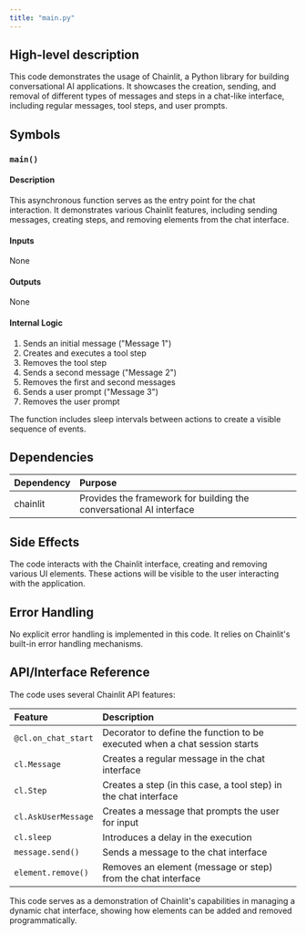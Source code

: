 ```yaml
---
title: "main.py"
---
```


## High-level description
This code demonstrates the usage of Chainlit, a Python library for building conversational AI applications. It showcases the creation, sending, and removal of different types of messages and steps in a chat-like interface, including regular messages, tool steps, and user prompts.

## Symbols

### `main()`
#### Description
This asynchronous function serves as the entry point for the chat interaction. It demonstrates various Chainlit features, including sending messages, creating steps, and removing elements from the chat interface.

#### Inputs
None

#### Outputs
None

#### Internal Logic
1. Sends an initial message ("Message 1")
2. Creates and executes a tool step
3. Removes the tool step
4. Sends a second message ("Message 2")
5. Removes the first and second messages
6. Sends a user prompt ("Message 3")
7. Removes the user prompt

The function includes sleep intervals between actions to create a visible sequence of events.

## Dependencies
| Dependency | Purpose |
|:-----------|:--------|
| chainlit | Provides the framework for building the conversational AI interface |

## Side Effects
The code interacts with the Chainlit interface, creating and removing various UI elements. These actions will be visible to the user interacting with the application.

## Error Handling
No explicit error handling is implemented in this code. It relies on Chainlit's built-in error handling mechanisms.

## API/Interface Reference
The code uses several Chainlit API features:

| Feature | Description |
|:--------|:------------|
| `@cl.on_chat_start` | Decorator to define the function to be executed when a chat session starts |
| `cl.Message` | Creates a regular message in the chat interface |
| `cl.Step` | Creates a step (in this case, a tool step) in the chat interface |
| `cl.AskUserMessage` | Creates a message that prompts the user for input |
| `cl.sleep` | Introduces a delay in the execution |
| `message.send()` | Sends a message to the chat interface |
| `element.remove()` | Removes an element (message or step) from the chat interface |

This code serves as a demonstration of Chainlit's capabilities in managing a dynamic chat interface, showing how elements can be added and removed programmatically.